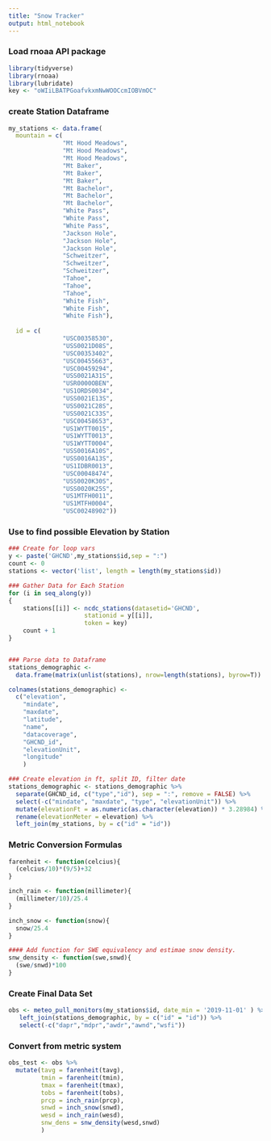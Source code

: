 ```yaml
---
title: "Snow Tracker"
output: html_notebook
---
```


 
### Load rnoaa API package
```r
library(tidyverse)
library(rnoaa)
library(lubridate)
key <- "oWIiLBATPGoafvkxmNwWOOCcmIOBVmOC"
```

### create Station Dataframe
```r
my_stations <- data.frame(
  mountain = c(
               "Mt Hood Meadows",
               "Mt Hood Meadows",
               "Mt Hood Meadows", 
               "Mt Baker",
               "Mt Baker",
               "Mt Baker",
               "Mt Bachelor",
               "Mt Bachelor",
               "Mt Bachelor",
               "White Pass",
               "White Pass",
               "White Pass",
               "Jackson Hole",
               "Jackson Hole",
               "Jackson Hole",
               "Schweitzer",
               "Schweitzer",
               "Schweitzer",
               "Tahoe",
               "Tahoe",
               "Tahoe",
               "White Fish",
               "White Fish",
               "White Fish"),
  
  id = c(
               "USC00358530",
               "USS0021D08S",
               "USC00353402",
               "USC00455663",
               "USC00459294",
               "USS0021A31S",
               "USR0000OBEN",
               "US1ORDS0034",
               "USS0021E13S",
               "USS0021C28S",
               "USS0021C33S",
               "USC00458653",
               "US1WYTT0015",
               "US1WYTT0013",
               "US1WYTT0004",
               "USS0016A10S",
               "USS0016A13S",
               "US1IDBR0013",
               "USC00048474",
               "USS0020K30S",
               "USS0020K25S",
               "US1MTFH0011",
               "US1MTFH0004",
               "USC00248902"))
```

### Use to find possible Elevation by Station
```r
### Create for loop vars
y <- paste('GHCND',my_stations$id,sep = ":")
count <- 0
stations <- vector('list', length = length(my_stations$id))

### Gather Data for Each Station
for (i in seq_along(y))
{
    stations[[i]] <- ncdc_stations(datasetid='GHCND', 
                     stationid = y[[i]],
                     token = key)
    count + 1
}


### Parse data to Dataframe
stations_demographic <- 
  data.frame(matrix(unlist(stations), nrow=length(stations), byrow=T))

colnames(stations_demographic) <- 
  c("elevation", 
    "mindate", 
    "maxdate", 
    "latitude", 
    "name", 
    "datacoverage", 
    "GHCND_id", 
    "elevationUnit", 
    "longitude"
    )

### Create elevation in ft, split ID, filter date
stations_demographic <- stations_demographic %>% 
  separate(GHCND_id, c("type","id"), sep = ":", remove = FALSE) %>% 
  select(-c("mindate", "maxdate", "type", "elevationUnit")) %>% 
  mutate(elevationFt = as.numeric(as.character(elevation)) * 3.28984) %>% 
  rename(elevationMeter = elevation) %>% 
  left_join(my_stations, by = c("id" = "id"))

```


### Metric Conversion Formulas
```r
farenheit <- function(celcius){
  (celcius/10)*(9/5)+32
}

inch_rain <- function(millimeter){
  (millimeter/10)/25.4
}

inch_snow <- function(snow){
  snow/25.4
}

#### Add function for SWE equivalency and estimae snow density.
snw_density <- function(swe,snwd){
  (swe/snwd)*100
}


```

### Create Final Data Set
```r

obs <- meteo_pull_monitors(my_stations$id, date_min = '2019-11-01' ) %>% 
   left_join(stations_demographic, by = c("id" = "id")) %>% 
   select(-c("dapr","mdpr","awdr","awnd","wsfi"))


```

### Convert from metric system
```r

obs_test <- obs %>% 
  mutate(tavg = farenheit(tavg),
         tmin = farenheit(tmin),
         tmax = farenheit(tmax),
         tobs = farenheit(tobs),
         prcp = inch_rain(prcp),
         snwd = inch_snow(snwd),
         wesd = inch_rain(wesd),
         snw_dens = snw_density(wesd,snwd)
         )


```

